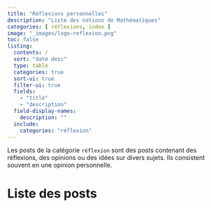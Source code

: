 ```yaml
---
title: "Réflexions personnelles"
description: "Liste des notions de Mathématiques"
categories: [ réflexions, index ]
image: "_images/logo-reflexion.png"
toc: false
listing:
  contents: /
  sort: "date desc"
  type: table
  categories: true
  sort-ui: true
  filter-ui: true
  fields:
    - "title"
    - "description"
  field-display-names:
    description: ""
  include:
    categories: "réflexion"
---
```



Les posts de la catégorie `réflexion` sont des posts contenant des réflexions, des opinions ou des idées sur divers sujets. Ils consistent souvent en une opinion personnelle.


# Liste des posts



